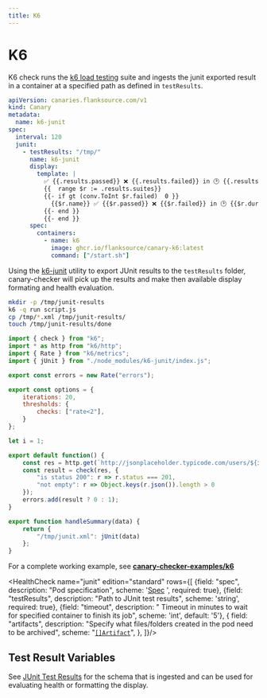 ```yaml
---
title: K6
---
```


# <Icon name="k6" /> K6

K6 check runs the [k6 load testing](https://k6.io/) suite and ingests the junit exported result in a container at a specified path as defined in `testResults`.

```yaml title="k6-junit"
apiVersion: canaries.flanksource.com/v1
kind: Canary
metadata:
  name: k6-junit
spec:
  interval: 120
  junit:
    - testResults: "/tmp/"
      name: k6-junit
      display:
        template: |
          ✅ {{.results.passed}} ❌ {{.results.failed}} in 🕑 {{.results.duration}}
          {{  range $r := .results.suites}}
          {{- if gt (conv.ToInt $r.failed)  0 }}
            {{$r.name}} ✅ {{$r.passed}} ❌ {{$r.failed}} in 🕑 {{$r.duration}}
          {{- end }}
          {{- end }}
      spec:
        containers:
          - name: k6
            image: ghcr.io/flanksource/canary-k6:latest
            command: ["/start.sh"]
```

Using the [k6-junit](https://github.com/l-ross/k6-junit) utility to export JUnit results to the `testResults` folder, canary-checker will pick up the results and make then available display formating and health evaluation.

```bash title="start.sh"
mkdir -p /tmp/junit-results
k6 -q run script.js
cp /tmp/*.xml /tmp/junit-results/
touch /tmp/junit-results/done
```

```javascript title="script.js"
import { check } from "k6";
import * as http from "k6/http";
import { Rate } from "k6/metrics";
import { jUnit } from "./node_modules/k6-junit/index.js";

export const errors = new Rate("errors");

export const options = {
    iterations: 20,
    thresholds: {
        checks: ["rate<2"],
    }
};

let i = 1;

export default function() {
    const res = http.get(`http://jsonplaceholder.typicode.com/users/${i++}`);
    const result = check(res, {
        "is status 200": r => r.status === 201,
        "not empty": r => Object.keys(r.json()).length > 0
    });
    errors.add(result ? 0 : 1);
}

export function handleSummary(data) {
    return {
        "/tmp/junit.xml": jUnit(data)
    };
}
```

For a complete working example, see **[canary-checker-examples/k6](https://github.com/flanksource/canary-checker-examples/tree/main/k6)**

<HealthCheck name="junit" edition="standard"  rows={[
  {field: "spec", description: "Pod specification", scheme: '[Spec](https://kubernetes.io/docs/reference/generated/kubernetes-api/v1.20/#podspec-v1-core) ', required: true},
  {field: "testResults", description: "Path to JUnit test results", scheme: 'string', required: true},
  {field: "timeout", description: " Timeout in minutes to wait for specified container to finish its job", scheme: 'int', default: '5'},
  {
  field: "artifacts",
  description: "Specify what files/folders created in the pod need to be archived",
  scheme: "[`[]Artifact`](#artifact)",
},
]}/>


## Test Result Variables

See [JUnit Test Results](/canary-checker/reference/junit#test-result-variables) for the schema that is ingested and can be used for evaluating health or formatting the display.
